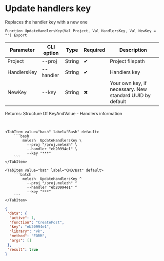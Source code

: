 ﻿---
sidebar_position: 8
description: Update handlers key and other functions to work with Melezh in the Open Integration Package, a free open-source integration library for 1C:Enterprise 8, OneScript and CLI
keywords: [1C, 1С, 1С:Enterprise, 1С:Enterprise 8.3, API, Integration, Services, Exchange, OneScript, CLI]
---


# Update handlers key
 Replaces the handler key with a new one



`Function UpdateHandlersKey(Val Project, Val HandlersKey, Val NewKey = "") Export`

  | Parameter | CLI option | Type | Required | Description |
  |-|-|-|-|-|
  | Project | --proj | String | &#x2714; | Project filepath |
  | HandlersKey | --handler | String | &#x2714; | Handlers key |
  | NewKey | --key | String | &#x2716; | Your own key, if necessary. New standard UUID by default |

  
  Returns:  Structure Of KeyAndValue - Handlers information

<br/>



 

 <Tabs>
  
    <TabItem value="bash" label="Bash" default>
        ```bash
            melezh  UpdateHandlersKey \
              --proj "/proj.melezh" \
              --handler "eb20994e1" \
              --key "***"
        ```
    </TabItem>
  
    <TabItem value="bat" label="CMD/Bat" default>
        ```batch
            melezh  UpdateHandlersKey ^
              --proj "/proj.melezh" ^
              --handler "eb20994e1" ^
              --key "***"
        ```
    </TabItem>
</Tabs>

```json title="Result"
{
 "data": {
  "active": 1,
  "function": "CreatePost",
  "key": "eb20994e1",
  "library": "vk",
  "method": "FORM",
  "args": []
 },
 "result": true
}
```
